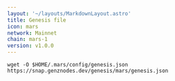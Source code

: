 ```yaml
---
layout: '~/layouts/MarkdownLayout.astro'
title: Genesis file
icon: mars
network: Mainnet
chain: mars-1
version: v1.0.0
---
```

```
wget -O $HOME/.mars/config/genesis.json https://snap.genznodes.dev/genesis/mars/genesis.json
```
